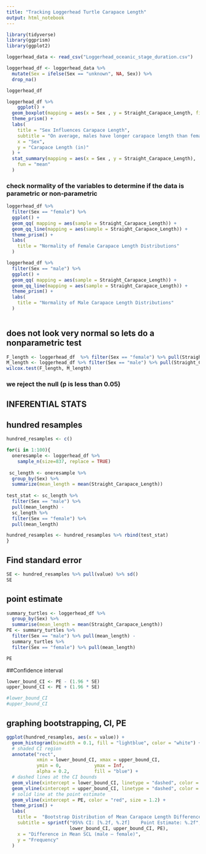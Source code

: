 ```yaml
---
title: "Tracking Loggerhead Turtle Carapace Length"
output: html_notebook
---
```


```r
library(tidyverse)
library(ggprism)
library(ggplot2)
```

```r
loggerhead_data <- read_csv("Loggerhead_oceanic_stage_duration.csv")

loggerhead_df <- loggerhead_data %>%
  mutate(Sex = ifelse(Sex == "unknown", NA, Sex)) %>% 
  drop_na()

loggerhead_df

```


```r
loggerhead_df %>%
    ggplot() + 
  geom_boxplot(mapping = aes(x = Sex , y = Straight_Carapace_Length, fill = Sex)) +
  theme_prism() +
  labs(
    title = "Sex Influences Carapace Length", 
    subtitle = "On average, males have longer carapace length than females",
    x = "Sex",
    y = "Carapace Length (in)"
  ) +
  stat_summary(mapping = aes(x = Sex , y = Straight_Carapace_Length), 
    fun = "mean"
  )

```


### check normality of the variables to determine if the data is parametric or non-parametric

```r
loggerhead_df %>%
  filter(Sex == "female") %>% 
  ggplot() +
  geom_qq( mapping = aes(sample = Straight_Carapace_Length)) +
  geom_qq_line(mapping = aes(sample = Straight_Carapace_Length)) + 
  theme_prism() + 
  labs(
    title = "Normality of Female Carapace Length Distributions"
  )

loggerhead_df %>%
  filter(Sex == "male") %>% 
  ggplot() +
  geom_qq( mapping = aes(sample = Straight_Carapace_Length)) +
  geom_qq_line(mapping = aes(sample = Straight_Carapace_Length)) +
  theme_prism() + 
  labs(
    title = "Normality of Male Carapace Length Distributions"
  )
  
```

## does not look very normal so lets do a nonparametric test 

```r
F_length <- loggerhead_df  %>% filter(Sex == "female") %>% pull(Straight_Carapace_Length)
M_length <- loggerhead_df %>% filter(Sex == "male") %>% pull(Straight_Carapace_Length)
wilcox.test(F_length, M_length)
```
### we reject the null (p is less than 0.05)

## INFERENTIAL STATS

## hundred resamples 

```r
hundred_resamples <- c()

for(i in 1:100){
  oneresample <- loggerhead_df %>%
    sample_n(size=837, replace = TRUE)
  
 sc_length <- oneresample %>% 
  group_by(Sex) %>%
  summarize(mean_length = mean(Straight_Carapace_Length))
  
test_stat <- sc_length %>% 
  filter(Sex == "male") %>% 
  pull(mean_length) -
  sc_length %>%
  filter(Sex == "female") %>%
  pull(mean_length)

hundred_resamples <- hundred_resamples %>% rbind(test_stat)
}

```

## Find standard error 
```r
SE <- hundred_resamples %>% pull(value) %>% sd()
SE
```
## point estimate
```r
summary_turtles <- loggerhead_df %>% 
  group_by(Sex) %>%
  summarise(mean_length = mean(Straight_Carapace_Length))
PE <- summary_turtles %>% 
  filter(Sex == "male") %>% pull(mean_length) -
  summary_turtles %>%
  filter(Sex == "female") %>% pull(mean_length)

PE
```

##Confidence interval

```r
lower_bound_CI <- PE - (1.96 * SE) 
upper_bound_CI <- PE + (1.96 * SE)

#lower_bound_CI
#upper_bound_CI
```


## graphing bootstrapping, CI, PE

```r
ggplot(hundred_resamples, aes(x = value)) +
  geom_histogram(binwidth = 0.1, fill = "lightblue", color = "white") +
  # shaded CI region
  annotate("rect",
           xmin = lower_bound_CI, xmax = upper_bound_CI,
           ymin = 0,            ymax = Inf,
           alpha = 0.2,         fill = "blue") +
  # dashed lines at the CI bounds
  geom_vline(xintercept = lower_bound_CI, linetype = "dashed", color = "blue", size = 1) +
  geom_vline(xintercept = upper_bound_CI, linetype = "dashed", color = "blue", size = 1) +
  # solid line at the point estimate
  geom_vline(xintercept = PE, color = "red", size = 1.2) +
  theme_prism() +
  labs(
    title =  "Bootstrap Distribution of Mean Carapace Length Difference",
    subtitle = sprintf("95%% CI: [%.2f, %.2f]    Point Estimate: %.2f", 
                       lower_bound_CI, upper_bound_CI, PE),
    x = "Difference in Mean SCL (male – female)",
    y = "Frequency"
  )
```

